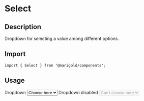 
<Meta title="Components/Select" />

# Select

## Description

Dropdown for selecting a value among different options.

## Import

```tsx
import { Select } from '@marigold/components';
```

## Usage

<Preview>
  <Story name="Select">
    <Label htmlFor="select">
      Dropdown
      <Select id="select">
        <option selected>Choose here</option>
        <option>Hi</option>
        <option>Hey</option>
        <option>Blubb</option>
      </Select>
    </Label>
  </Story>
  <Story name="Select disabled">
    <Label htmlFor="select2">
      Dropdown disabled
      <Select disabled>
        <option selected>Can't choose here</option>
        <option>Hi</option>
        <option>Hey</option>
        <option>Blubb</option>
      </Select>
    </Label>
  </Story>
</Preview>
